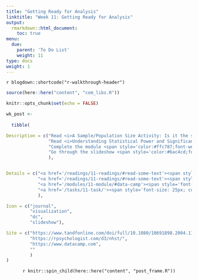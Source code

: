 ```yaml
---
title: "Getting Ready for Analysis"
linktitle: "Week 11: Getting Ready for Analysis"
output:
  rmarkdown::html_document:
    toc: true
menu:
  due:
    parent: 'To Do List'
    weight: 11
type: docs
weight: 1
---
```


`r blogdown::shortcode("r-walkthrough-header")`

```r
source(here::here("content", "com_libs.R"))
```

```r
knitr::opts_chunk$set(echo = FALSE)
```

```r

wk_post <- 
  
  tibble(

Description = c("Read <i>A Sample/Population Size Activity: Is it the sample size of the sample as a fraction of the population that matters?</i> in Smith, M.H. (2017)",
                "Read <i>Understanding Statistical Power and Significance Testing: An Interactive Visualization</i> in Magnusson, K. (2018)",
                "Complete the module <span style='color:#ffc787;font-weight:bold'><i>Analyzing Survey Data in R </i></span>",
                "Go through the slideshow <span style='color:#6ac4cd;font-weight:bold'>Hypothesis & Estimation</span>"
                ),


Details = c("<a href='/readings/11-readings/#read-some-text'><span style='font-size: 25px; color: #89cff0;'><i class='fas fa-info-circle'></i></span></a>",
            "<a href='/readings/11-readings/#read-some-text'><span style='font-size: 25px; color: #89cff0;'><i class='fas fa-info-circle'></i></span></a>",
            "<a href='/modules/11-module/#data-camp'><span style='font-size: 25px; color: #89cff0;'><i class='fas fa-info-circle'></i></span></a>",
            "<a href='/tasks/11-task/'><span style='font-size: 25px; color: #89cff0;'><i class='fas fa-info-circle'></i></span></a>"
            ),

Icon = c("journal",
         "visualization",
         "dc",
         "slideshow"),

Site = c("https://www.tandfonline.com/doi/full/10.1080/10691898.2004.11910735",
         "https://rpsychologist.com/d3/nhst/",
         "https://www.datacamp.com",
         ""
         )
)
```

<center>
`r knitr::spin_child(here::here("content", "post_frame.R"))`
</center>
